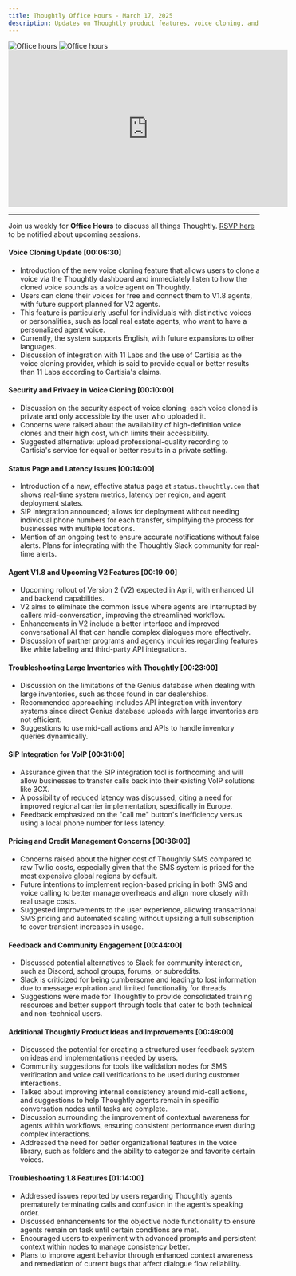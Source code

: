 ```yaml
---
title: Thoughtly Office Hours - March 17, 2025
description: Updates on Thoughtly product features, voice cloning, and agency tools
---
```


<img className="block dark:hidden mb-8" src="/images/misc/office-hours-light.svg" alt="Office hours" />
<img className="hidden dark:block mb-8" src="/images/misc/office-hours-dark.svg" alt="Office hours" />

<Frame caption="Thoughtly Office Hours - March 17, 2025">
	<iframe width="560" height="315" src="https://drive.google.com/file/d/1s4Piu8ozWbHKwSkgI4cvs8dT1r1HbgRr/preview" title="Video player" frameborder="0" allow="accelerometer; autoplay; clipboard-write; encrypted-media; gyroscope; picture-in-picture; web-share" referrerpolicy="strict-origin-when-cross-origin" allowfullscreen></iframe>
</Frame>

---

Join us weekly for **Office Hours** to discuss all things Thoughtly. [RSVP here](https://thoughtly.com/office-hours) to be notified about upcoming sessions.

#### Voice Cloning Update [00:06:30]

- Introduction of the new voice cloning feature that allows users to clone a voice via the Thoughtly dashboard and immediately listen to how the cloned voice sounds as a voice agent on Thoughtly.
- Users can clone their voices for free and connect them to V1.8 agents, with future support planned for V2 agents.
- This feature is particularly useful for individuals with distinctive voices or personalities, such as local real estate agents, who want to have a personalized agent voice.
- Currently, the system supports English, with future expansions to other languages.
- Discussion of integration with 11 Labs and the use of Cartisia as the voice cloning provider, which is said to provide equal or better results than 11 Labs according to Cartisia's claims.

#### Security and Privacy in Voice Cloning [00:10:00]

- Discussion on the security aspect of voice cloning: each voice cloned is private and only accessible by the user who uploaded it.
- Concerns were raised about the availability of high-definition voice clones and their high cost, which limits their accessibility.
- Suggested alternative: upload professional-quality recording to Cartisia's service for equal or better results in a private setting.

#### Status Page and Latency Issues [00:14:00]

- Introduction of a new, effective status page at `status.thoughtly.com` that shows real-time system metrics, latency per region, and agent deployment states.
- SIP Integration announced; allows for deployment without needing individual phone numbers for each transfer, simplifying the process for businesses with multiple locations.
- Mention of an ongoing test to ensure accurate notifications without false alerts. Plans for integrating with the Thoughtly Slack community for real-time alerts.

#### Agent V1.8 and Upcoming V2 Features [00:19:00]

- Upcoming rollout of Version 2 (V2) expected in April, with enhanced UI and backend capabilities.
- V2 aims to eliminate the common issue where agents are interrupted by callers mid-conversation, improving the streamlined workflow.
- Enhancements in V2 include a better interface and improved conversational AI that can handle complex dialogues more effectively.
- Discussion of partner programs and agency inquiries regarding features like white labeling and third-party API integrations.

#### Troubleshooting Large Inventories with Thoughtly [00:23:00]

- Discussion on the limitations of the Genius database when dealing with large inventories, such as those found in car dealerships.
- Recommended approaching includes API integration with inventory systems since direct Genius database uploads with large inventories are not efficient.
- Suggestions to use mid-call actions and APIs to handle inventory queries dynamically.

#### SIP Integration for VoIP [00:31:00]

- Assurance given that the SIP integration tool is forthcoming and will allow businesses to transfer calls back into their existing VoIP solutions like 3CX.
- A possibility of reduced latency was discussed, citing a need for improved regional carrier implementation, specifically in Europe.
- Feedback emphasized on the "call me" button's inefficiency versus using a local phone number for less latency.

#### Pricing and Credit Management Concerns [00:36:00]

- Concerns raised about the higher cost of Thoughtly SMS compared to raw Twilio costs, especially given that the SMS system is priced for the most expensive global regions by default.
- Future intentions to implement region-based pricing in both SMS and voice calling to better manage overheads and align more closely with real usage costs.
- Suggested improvements to the user experience, allowing transactional SMS pricing and automated scaling without upsizing a full subscription to cover transient increases in usage.

#### Feedback and Community Engagement [00:44:00]

- Discussed potential alternatives to Slack for community interaction, such as Discord, school groups, forums, or subreddits.
- Slack is criticized for being cumbersome and leading to lost information due to message expiration and limited functionality for threads.
- Suggestions were made for Thoughtly to provide consolidated training resources and better support through tools that cater to both technical and non-technical users.
  
#### Additional Thoughtly Product Ideas and Improvements [00:49:00]

- Discussed the potential for creating a structured user feedback system on ideas and implementations needed by users.
- Community suggestions for tools like validation nodes for SMS verification and voice call verifications to be used during customer interactions.
- Talked about improving internal consistency around mid-call actions, and suggestions to help Thoughtly agents remain in specific conversation nodes until tasks are complete.
- Discussion surrounding the improvement of contextual awareness for agents within workflows, ensuring consistent performance even during complex interactions.
- Addressed the need for better organizational features in the voice library, such as folders and the ability to categorize and favorite certain voices.

#### Troubleshooting 1.8 Features [01:14:00]

- Addressed issues reported by users regarding Thoughtly agents prematurely terminating calls and confusion in the agent’s speaking order.
- Discussed enhancements for the objective node functionality to ensure agents remain on task until certain conditions are met.
- Encouraged users to experiment with advanced prompts and persistent context within nodes to manage consistency better.
- Plans to improve agent behavior through enhanced context awareness and remediation of current bugs that affect dialogue flow reliability.


<NextSection
    title="Get Started"
    icon="rocket"
    href="https://auth.thought.ly/signup"
    description="Sign up for a free account and start building your Voice Agent today ->"
/>
